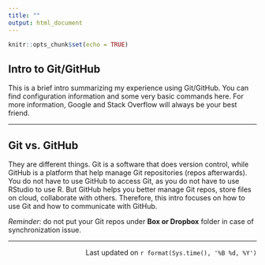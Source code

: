 ```yaml
---
title: ""
output: html_document
---
```


```r
knitr::opts_chunk$set(echo = TRUE)
```

## Intro to Git/GitHub

This is a brief intro summarizing my experience using Git/GitHub. You can find configuration information and some very basic commands here. For more information, Google and Stack Overflow will always be your best friend.

***

## Git vs. GitHub

They are different things. Git is a software that does version control, while GitHub is a platform that help manage Git repositories (repos afterwards). 
You do not have to use GitHub to access Git, as you do not have to use RStudio to use R. 
But GitHub helps you better manage Git repos, store files on cloud, collaborate with others.
Therefore, this intro focuses on how to use Git and how to communicate with GitHub.

*Reminder*: do not put your Git repos under **Box or Dropbox** folder in case of synchronization issue.

***

<div style="text-align: right"> Last updated on `r format(Sys.time(), '%B %d, %Y')` </div>